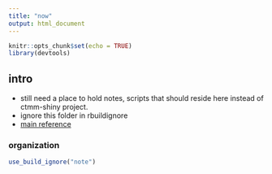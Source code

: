 ```yaml
---
title: "now"
output: html_document
---
```


```r
knitr::opts_chunk$set(echo = TRUE)
library(devtools)
```

## intro
- still need a place to hold notes, scripts that should reside here instead of ctmm-shiny project.
- ignore this folder in rbuildignore
- [main reference](http://r-pkgs.had.co.nz/package.html)


### organization

```r
use_build_ignore("note")
```

